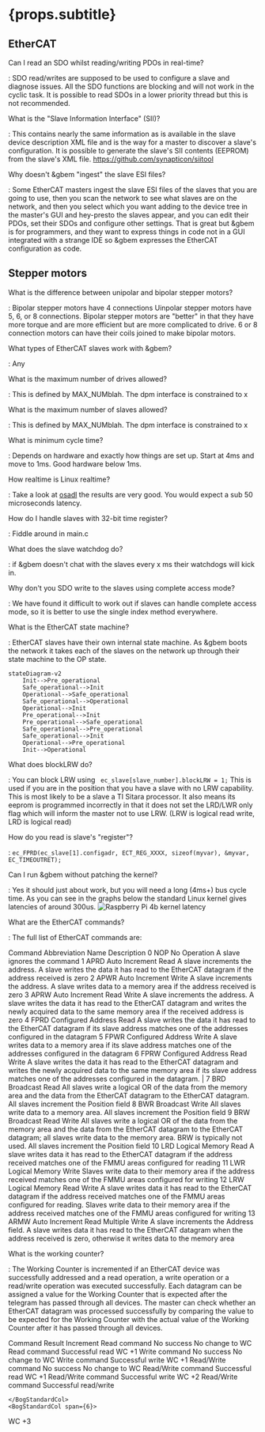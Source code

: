 
# {props.subtitle}

## EtherCAT

Can I read an SDO whilst reading/writing PDOs in real-time?

: SDO read/writes are supposed to be used to configure a slave and diagnose issues. All the SDO functions are blocking and will not work in the cyclic task. It is possible to read SDOs in a lower priority thread but this is not recommended.

What is the "Slave Information Interface" (SII)?

: This contains nearly the same information as is available in the  slave device description XML file and is the way for a master to discover a slave's configuration. It is possible to generate the slave's SII contents (EEPROM) from the slave's XML file. https://github.com/synapticon/siitool 

Why doesn't &gbem "ingest" the slave ESI files?

: Some EtherCAT masters ingest the slave ESI files of the slaves that you are going to use, then you scan the network to see what slaves are on the network, and then you select which you want adding to the device tree in the master's GUI and hey-presto the slaves appear, and you can edit their PDOs, set their SDOs and configure other settings. That is great but &gbem is for programmers, and they want to express things in code not in a GUI integrated with a strange IDE so &gbem expresses the EtherCAT configuration as code.

## Stepper motors

What is the difference between unipolar and bipolar stepper motors?

: Bipolar stepper motors have 4 connections Uinpolar stepper motors have 5, 6, or 8 connections. Bipolar stepper motors are "better" in that they have more torque and are more efficient but are more complicated to drive. 6 or 8 connection motors can have their coils joined to make bipolar motors.

What types of EtherCAT slaves work with &gbem?

: Any

What is the maximum number of drives allowed?

: This is defined by MAX_NUMblah. The dpm interface is constrained to x

What is the maximum number of slaves allowed?

: This is defined by MAX_NUMblah. The dpm interface is constrained to x

What is minimum cycle time?

: Depends on hardware and exactly how things are set up. Start at 4ms and move to 1ms. Good hardware below 1ms.

How realtime is Linux realtime?

: Take a look at [osadl](https://www.osadl.org/Individual-system-data.qa-farm-data.0.html) the results are very good. You would expect a sub 50 microseconds latency.

How do I handle slaves with 32-bit time register?

: Fiddle around in main.c

What does the slave watchdog do?

: if &gbem doesn't chat with the slaves every x ms their watchdogs will kick in.

Why don't you SDO write to the slaves using complete access mode?

: We have found it difficult to work out if slaves can handle complete access mode, so it is better to use the single index method everywhere.

What is the EtherCAT state machine?

: EtherCAT slaves have their own internal state machine. As &gbem boots the network it takes each of the slaves on the network up through their state machine to the OP state.

````mermaid
stateDiagram-v2
    Init-->Pre_operational
    Safe_operational-->Init
    Operational-->Safe_operational
    Safe_operational-->Operational
    Operational-->Init
    Pre_operational-->Init
    Pre_operational-->Safe_operational
    Safe_operational-->Pre_operational
    Safe_operational-->Init
    Operational-->Pre_operational
    Init-->Operational
````



What does blockLRW do?

:  You can block LRW using ` ec_slave[slave_number].blockLRW = 1;` This is used if you are in the position that you have a slave with no LRW capability. This is most likely to be a slave a TI Sitara processor. It also means its eeprom is programmed incorrectly in that it does not set the LRD/LWR only flag which will inform the master not to use LRW.  (LRW is logical read write, LRD is logical read)

How do you read is slave's "register"?

: `ec_FPRD(ec_slave[1].configadr, ECT_REG_XXXX, sizeof(myvar), &myvar, EC_TIMEOUTRET);`

Can I run &gbem without patching the kernel?

: Yes it should just about work, but you will need a long (4ms+) bus cycle time. As you can see in the graphs below the standard Linux kernel gives latencies of around 300us. ![Raspberry Pi 4b kernel latency](pi4b_latency.png)

What are the EtherCAT commands?

: The full list of EtherCAT commands are:

<BogStandardHeaderRow>
    <BogStandardCol span={2}>
        Command
    </BogStandardCol>
    <BogStandardCol span={3}>
        Abbreviation
    </BogStandardCol>
    <BogStandardCol span={6}>
        Name
    </BogStandardCol>
    <BogStandardCol span={13}>
        Description
    </BogStandardCol>
</BogStandardHeaderRow>

<BogStandardRow>
    <BogStandardCol span={2}>
        0
    </BogStandardCol>
    <BogStandardCol span={3}>
        NOP
    </BogStandardCol>
    <BogStandardCol span={6}>
        No Operation
    </BogStandardCol>
    <BogStandardCol span={13}>
        A slave ignores the command
    </BogStandardCol>
</BogStandardRow>


<BogStandardRow>
    <BogStandardCol span={2}>
        1
    </BogStandardCol>
    <BogStandardCol span={3}>
        APRD
    </BogStandardCol>
    <BogStandardCol span={6}>
        Auto Increment Read
    </BogStandardCol>
    <BogStandardCol span={13}>
        A slave increments the address. A slave writes the data it has read to the EtherCAT datagram if the address received is zero
    </BogStandardCol>
</BogStandardRow>
<BogStandardRow>
    <BogStandardCol span={2}>
        2
    </BogStandardCol>
    <BogStandardCol span={3}>
        APWR
    </BogStandardCol>
    <BogStandardCol span={6}>
        Auto Increment Write
    </BogStandardCol>
    <BogStandardCol span={13}>
        A slave increments the address. A slave writes data to a memory area if the address received is zero
    </BogStandardCol>
</BogStandardRow>
<BogStandardRow>
    <BogStandardCol span={2}>
        3
    </BogStandardCol>
    <BogStandardCol span={3}>
        APRW
    </BogStandardCol>
    <BogStandardCol span={6}>
        Auto Increment Read Write
    </BogStandardCol>
    <BogStandardCol span={13}>
        A slave increments the address. A slave writes the data it has read to the EtherCAT datagram and writes the newly acquired data to the same memory area if the received address is zero
    </BogStandardCol>
</BogStandardRow>
<BogStandardRow>
    <BogStandardCol span={2}>
        4
    </BogStandardCol>
    <BogStandardCol span={3}>
        FPRD
    </BogStandardCol>
    <BogStandardCol span={6}>
        Configured Address Read
    </BogStandardCol>
    <BogStandardCol span={13}>
        A slave writes the data it has read to the EtherCAT datagram if its slave address matches one of the addresses configured in the datagram
    </BogStandardCol>
</BogStandardRow>
<BogStandardRow>
    <BogStandardCol span={2}>
        5
    </BogStandardCol>
    <BogStandardCol span={3}>
        FPWR
    </BogStandardCol>
    <BogStandardCol span={6}>
        Configured Address Write
    </BogStandardCol>
    <BogStandardCol span={13}>
        A slave writes data to a memory area if its slave address matches one of the addresses configured in the datagram
    </BogStandardCol>
</BogStandardRow>
<BogStandardRow>
    <BogStandardCol span={2}>
        6
    </BogStandardCol>
    <BogStandardCol span={3}>
        FPRW
    </BogStandardCol>
    <BogStandardCol span={6}>
        Configured Address Read Write
    </BogStandardCol>
    <BogStandardCol span={13}>
        A slave writes the data it has read to the EtherCAT datagram and writes the newly acquired data to the same memory area if its slave address matches one of the addresses configured in the datagram. |
    </BogStandardCol>
</BogStandardRow>
<BogStandardRow>
    <BogStandardCol span={2}>
        7
    </BogStandardCol>
    <BogStandardCol span={3}>
        BRD
    </BogStandardCol>
    <BogStandardCol span={6}>
        Broadcast Read
    </BogStandardCol>
    <BogStandardCol span={13}>
        All slaves write a logical OR of the data from the memory area and the data from the EtherCAT datagram to the EtherCAT datagram. All slaves increment the Position field
    </BogStandardCol>
</BogStandardRow>
<BogStandardRow>
    <BogStandardCol span={2}>
        8
    </BogStandardCol>
    <BogStandardCol span={3}>
        BWR
    </BogStandardCol>
    <BogStandardCol span={6}>
        Broadcast Write
    </BogStandardCol>
    <BogStandardCol span={13}>
        All slaves write data to a memory area. All slaves increment the Position field
    </BogStandardCol>
</BogStandardRow>
<BogStandardRow>
    <BogStandardCol span={2}>
        9
    </BogStandardCol>
    <BogStandardCol span={3}>
        BRW
    </BogStandardCol>
    <BogStandardCol span={6}>
        Broadcast Read Write
    </BogStandardCol>
    <BogStandardCol span={13}>
        All slaves write a logical OR of the data from the memory area and the data from the EtherCAT datagram to the EtherCAT datagram; all slaves write data to the memory area. BRW is typically not used. All slaves increment the Position field
    </BogStandardCol>
</BogStandardRow>

<BogStandardRow>
    <BogStandardCol span={2}>
        10
    </BogStandardCol>
    <BogStandardCol span={3}>
        LRD
    </BogStandardCol>
    <BogStandardCol span={6}>
        Logical Memory Read
    </BogStandardCol>
    <BogStandardCol span={13}>
        A slave writes data it has read to the EtherCAT datagram if the address received matches one of the FMMU areas configured for reading
    </BogStandardCol>
</BogStandardRow>


<BogStandardRow>
    <BogStandardCol span={2}>
        11
    </BogStandardCol>
    <BogStandardCol span={3}>
        LWR
    </BogStandardCol>
    <BogStandardCol span={6}>
        Logical Memory Write
    </BogStandardCol>
    <BogStandardCol span={13}>
        Slaves write data to their memory area if the address received matches one of the FMMU areas configured for writing
    </BogStandardCol>
</BogStandardRow>
<BogStandardRow>
    <BogStandardCol span={2}>
        12
    </BogStandardCol>
    <BogStandardCol span={3}>
        LRW
    </BogStandardCol>
    <BogStandardCol span={6}>
        Logical Memory Read Write
    </BogStandardCol>
    <BogStandardCol span={13}>
        A slave writes data it has read to the EtherCAT datagram if the address received matches one of the FMMU areas configured for reading. Slaves write data to their memory area if the address received matches one of the FMMU areas configured for writing
    </BogStandardCol>
</BogStandardRow>
<BogStandardRow>
    <BogStandardCol span={2}>
        13
    </BogStandardCol>
    <BogStandardCol span={3}>
        ARMW
    </BogStandardCol>
    <BogStandardCol span={6}>
        Auto Increment Read Multiple Write
    </BogStandardCol>
    <BogStandardCol span={13}>
        A slave increments the Address field. A slave writes data it has read to the EtherCAT datagram when the address received is zero, otherwise it writes data to the memory area
    </BogStandardCol>
</BogStandardRow>




What is the working counter?

: The Working Counter is incremented if an EtherCAT device was successfully addressed and a read operation, a write operation or a read/write operation was executed successfully. Each datagram can be assigned a value for the Working Counter that is expected after the telegram has passed through all devices. The master can check whether an EtherCAT datagram was processed successfully by comparing the value to be expected for the Working Counter with the actual value of the Working Counter after it has passed through all devices.


<BogStandardHeaderRow>
<BogStandardCol span={12}>
    Command
</BogStandardCol>
        <BogStandardCol span={6}>
        Result
    </BogStandardCol>
    <BogStandardCol span={6}>
        Increment
    </BogStandardCol>
</BogStandardHeaderRow>

<BogStandardRow>
    <BogStandardCol span={12}>
Read command
    </BogStandardCol>
    <BogStandardCol span={6}>
No success
    </BogStandardCol>
    <BogStandardCol span={6}>
No change to WC
    </BogStandardCol>
</BogStandardRow>

<BogStandardRow>
    <BogStandardCol span={12}>
Read command
    </BogStandardCol>
    <BogStandardCol span={6}>
Successful read
    </BogStandardCol>
    <BogStandardCol span={6}>
WC +1
    </BogStandardCol>
</BogStandardRow>

<BogStandardRow>
    <BogStandardCol span={12}>
Write command
    </BogStandardCol>
    <BogStandardCol span={6}>
No success
    </BogStandardCol>
    <BogStandardCol span={6}>
No change to WC
    </BogStandardCol>
</BogStandardRow>

<BogStandardRow>
    <BogStandardCol span={12}>
Write command
    </BogStandardCol>
    <BogStandardCol span={6}>
Successful write
    </BogStandardCol>
    <BogStandardCol span={6}>
WC +1
    </BogStandardCol>
</BogStandardRow>

<BogStandardRow>
    <BogStandardCol span={12}>
Read/Write command
    </BogStandardCol>
    <BogStandardCol span={6}>
No success
    </BogStandardCol>
    <BogStandardCol span={6}>
No change to WC
    </BogStandardCol>
</BogStandardRow>

<BogStandardRow>
    <BogStandardCol span={12}>
        Read/Write command
    </BogStandardCol>
    <BogStandardCol span={6}>
Successful read
    </BogStandardCol>
    <BogStandardCol span={6}>
WC +1
    </BogStandardCol>
</BogStandardRow>

<BogStandardRow>
    <BogStandardCol span={12}>
        Read/Write command
    </BogStandardCol>
    <BogStandardCol span={6}>
Successful write
    </BogStandardCol>
    <BogStandardCol span={6}>
WC +2
    </BogStandardCol>
</BogStandardRow>

<BogStandardRow>
    <BogStandardCol span={12}>
        Read/Write command
    </BogStandardCol>
    <BogStandardCol span={6}>
        Successful read/write

    </BogStandardCol>
    <BogStandardCol span={6}>
WC +3
    </BogStandardCol>
</BogStandardRow>


